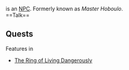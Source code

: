 {{Npc
 |area=Incarnam
 |loc=Celestial Temple
 |coords=[-3,-3]
 |details=Inside the [[Professions Hall]]
 |options=[[{{PAGENAME}}#Talk|Talk]]
}}
'''{{PAGENAME}}''' is an [[NPC]]. Formerly known as ''Master Hoboulo''.
<br style="clear:both" />
==Talk==
{{dialog|text=Good work, [Character Name]! Show the ring to Ganymede; he's waiting for you outside this room.
; Head towards the exit.
}}

==Quests==
; Features in
* [[The Ring of Living Dangerously]]
